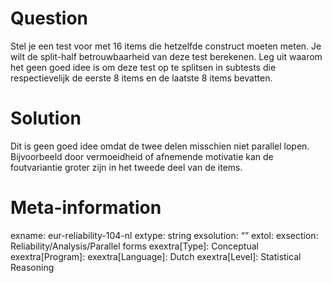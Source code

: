 Question
========
Stel je een test voor met 16 items die hetzelfde construct moeten meten. Je wilt de split-half betrouwbaarheid van deze test berekenen. Leg uit waarom het geen goed idee is om deze test op te splitsen in subtests die respectievelijk de eerste 8 items en de laatste 8 items bevatten.


Solution
========
Dit is geen goed idee omdat de twee delen misschien niet parallel lopen. Bijvoorbeeld door vermoeidheid of afnemende motivatie kan de foutvariantie groter zijn in het tweede deel van de items.

Meta-information
================
exname: eur-reliability-104-nl
extype: string
exsolution: ""
extol: 
exsection: Reliability/Analysis/Parallel forms
exextra[Type]: Conceptual
exextra[Program]: 
exextra[Language]: Dutch
exextra[Level]: Statistical Reasoning
